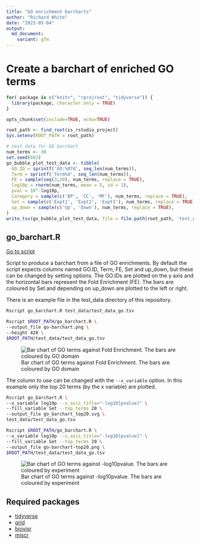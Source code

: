 ```yaml
---
title: "GO enrichment barcharts"
author: "Richard White"
date: "2023-05-04"
output:
  md_document:
    variant: gfm
---
```


# Create a barchart of enriched GO terms

```r
for( package in c("knitr", "rprojroot", "tidyverse")) {
  library(package, character.only = TRUE)
}
```

```r
opts_chunk$set(include=TRUE, echo=TRUE)
```

```r
root_path <- find_root(is_rstudio_project)
Sys.setenv(ROOT_PATH = root_path)
```

```r
# test data for GO barchart
num_terms <- 30
set.seed(682)
go_bubble_plot_test_data <- tibble(
  GO.ID = sprintf('GO:%07d', seq_len(num_terms)),
  Term = sprintf('Term%d', seq_len(num_terms)),
  FE = sample(seq(3,20), num_terms, replace = TRUE),
  log10p = rnorm(num_terms, mean = 5, sd = 1),
  pval = 10^-log10p,
  Category = sample(c('BP', 'CC', 'MF'), num_terms, replace = TRUE),
  Set = sample(c('Expt1', 'Expt2', 'Expt3'), num_terms, replace = TRUE),
  up_down = sample(c('Up', 'Down'), num_terms, replace = TRUE),
)
write_tsv(go_bubble_plot_test_data, file = file.path(root_path, 'test_data', 'test_data_go.tsv'))
```

## go_barchart.R

[Go to script](../../go_barchart.R)

Script to produce a barchart from a file of GO enrichments. By default the
script expects columns named GO.ID, Term, FE, Set and up_down, but these can be
changed by setting options. The GO.IDs are plotted on the y axis and the
horizontal bars represent the Fold Enrichment (FE). The bars are coloured by
Set and depending on up_down are plotted to the left or right.

There is an example file in the test_data directory of this repository.

```bash
Rscript go_barchart.R test_data/test_data_go.tsv
```

```bash
Rscript $ROOT_PATH/go_barchart.R \
--output_file go-barchart.png \
--height 420 \
$ROOT_PATH/test_data/test_data_go.tsv
```

![Bar chart of GO terms against Fold Enrichment. The bars are coloured by GO
domain](go-barchart.png "Default GO bar chart")

The column to use can be changed with the `--x_variable` option. In this
example only the top 20 terms (by the x variable) are plotted.

```bash
Rscript go_barchart.R \
--x_variable log10p --x_axis_title="-log10[pvalue]" \
--fill_variable Set --top_terms 20 \
--output_file go_barchart_top20.svg \
test_data/test_data_go.tsv
```

```bash
Rscript $ROOT_PATH/go_barchart.R \
--x_variable log10p --x_axis_title="-log10[pvalue]" \
--fill_variable Set --top_terms 20 \
--output_file go-barchart-top20.png \
$ROOT_PATH/test_data/test_data_go.tsv
```

![Bar chart of GO terms against -log10pvalue. The bars are coloured by
experiment](go-barchart-top20.png "GO bar chart of top 20 terms by -log10p")

## Required packages

* [tidyverse](https://www.tidyverse.org/)
* [grid](https://www.tidyverse.org/)
* [biovisr](https://github.com/richysix/biovisr)
* [miscr](https://github.com/richysix/miscr)

